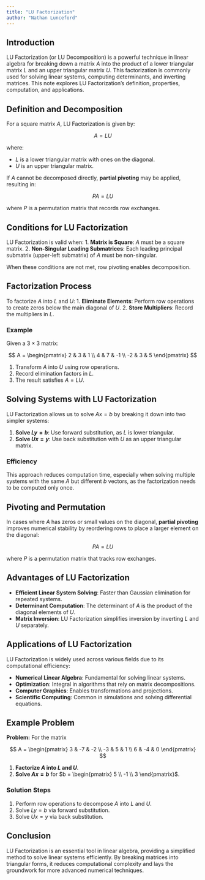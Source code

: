 ```yaml
---
title: "LU Factorization"
author: "Nathan Lunceford"
---
```


## Introduction

LU Factorization (or LU Decomposition) is a powerful technique in linear algebra for breaking down a matrix $A$ into the product of a lower triangular matrix $L$ and an upper triangular matrix $U$. This factorization is commonly used for solving linear systems, computing determinants, and inverting matrices. This note explores LU Factorization's definition, properties, computation, and applications.

## Definition and Decomposition

For a square matrix $A$, LU Factorization is given by:

$$
A = LU
$$

where:

- $L$ is a lower triangular matrix with ones on the diagonal.
- $U$ is an upper triangular matrix.

If $A$ cannot be decomposed directly, **partial pivoting** may be applied, resulting in:

$$
PA = LU
$$

where $P$ is a permutation matrix that records row exchanges.

## Conditions for LU Factorization

LU Factorization is valid when:
1. **Matrix is Square**: $A$ must be a square matrix.
2. **Non-Singular Leading Submatrices**: Each leading principal submatrix (upper-left submatrix) of $A$ must be non-singular.

When these conditions are not met, row pivoting enables decomposition.

## Factorization Process

To factorize $A$ into $L$ and $U$:
1. **Eliminate Elements**: Perform row operations to create zeros below the main diagonal of $U$.
2. **Store Multipliers**: Record the multipliers in $L$.

### Example

Given a $3 \times 3$ matrix:

$$
A = \begin{pmatrix} 2 & 3 & 1 \\ 4 & 7 & -1 \\ -2 & 3 & 5 \end{pmatrix}
$$

1. Transform $A$ into $U$ using row operations.
2. Record elimination factors in $L$.
3. The result satisfies $A = LU$.

## Solving Systems with LU Factorization

LU Factorization allows us to solve $Ax = b$ by breaking it down into two simpler systems:

1. **Solve $Ly = b$**: Use forward substitution, as $L$ is lower triangular.
2. **Solve $Ux = y$**: Use back substitution with $U$ as an upper triangular matrix.

### Efficiency

This approach reduces computation time, especially when solving multiple systems with the same $A$ but different $b$ vectors, as the factorization needs to be computed only once.

## Pivoting and Permutation

In cases where $A$ has zeros or small values on the diagonal, **partial pivoting** improves numerical stability by reordering rows to place a larger element on the diagonal:

$$
PA = LU
$$

where $P$ is a permutation matrix that tracks row exchanges.

## Advantages of LU Factorization

- **Efficient Linear System Solving**: Faster than Gaussian elimination for repeated systems.
- **Determinant Computation**: The determinant of $A$ is the product of the diagonal elements of $U$.
- **Matrix Inversion**: LU Factorization simplifies inversion by inverting $L$ and $U$ separately.

## Applications of LU Factorization

LU Factorization is widely used across various fields due to its computational efficiency:

- **Numerical Linear Algebra**: Fundamental for solving linear systems.
- **Optimization**: Integral in algorithms that rely on matrix decompositions.
- **Computer Graphics**: Enables transformations and projections.
- **Scientific Computing**: Common in simulations and solving differential equations.

## Example Problem

**Problem:** For the matrix

$$
A = \begin{pmatrix} 3 & -7 & -2 \\ -3 & 5 & 1 \\ 6 & -4 & 0 \end{pmatrix}
$$

1. **Factorize $A$ into $L$ and $U$**.
2. **Solve $Ax = b$** for $b = \begin{pmatrix} 5 \\ -1 \\ 3 \end{pmatrix}$.

### Solution Steps

1. Perform row operations to decompose $A$ into $L$ and $U$.
2. Solve $Ly = b$ via forward substitution.
3. Solve $Ux = y$ via back substitution.


## Conclusion

LU Factorization is an essential tool in linear algebra, providing a simplified method to solve linear systems efficiently. By breaking matrices into triangular forms, it reduces computational complexity and lays the groundwork for more advanced numerical techniques.

